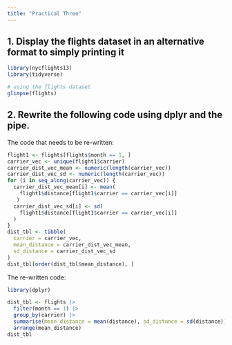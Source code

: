 ```yaml
---
title: "Practical Three"
---
```


## 1. Display the flights dataset in an alternative format to simply printing it

```r
library(nycflights13)
library(tidyverse)

# using the flights dataset
glimpse(flights)
```

## 2. Rewrite the following code using dplyr and the pipe.

The code that needs to be re-written:

```r
flight1 <- flights[flights$month == 1, ]
carrier_vec <- unique(flight1$carrier)
carrier_dist_vec_mean <- numeric(length(carrier_vec))
carrier_dist_vec_sd <- numeric(length(carrier_vec))
for (i in seq_along(carrier_vec)) {
  carrier_dist_vec_mean[i] <- mean(
    flight1$distance[flight1$carrier == carrier_vec[i]]
   )
  carrier_dist_vec_sd[i] <- sd(
    flight1$distance[flight1$carrier == carrier_vec[i]]
  )
}
dist_tbl <- tibble(
  carrier = carrier_vec,
  mean_distance = carrier_dist_vec_mean,
  sd_distance = carrier_dist_vec_sd
)
dist_tbl[order(dist_tbl$mean_distance), ]
```

The re-written code:

```r
library(dplyr)

dist_tbl <- flights |>
  filter(month == 1) |>
  group_by(carrier) |>
  summarise(mean_distance = mean(distance), sd_distance = sd(distance)) |>
  arrange(mean_distance)
dist_tbl
```
